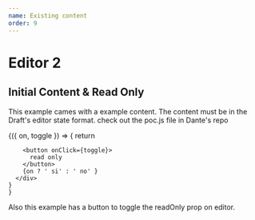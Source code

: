 ```yaml
---
name: Existing content
order: 9
---
```



# Editor 2

## Initial Content & Read Only

This example cames with a example content. The content must be in the Draft's editor state format. check out the poc.js file in Dante's repo

<Playground>
  <Toggle initial={false}>
    {({ on, toggle }) => {
      return <div>
        <Dante 
          content={Lorem}
          read_only={on}
        />

        <button onClick={toggle}>
          read only
        </button>
        {on ? ' si' : ' no' }
      </div>
    }
    }
  </Toggle>
</Playground>

Also this example has a button to toggle the readOnly prop on editor.

